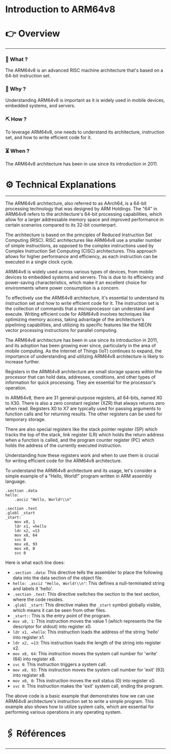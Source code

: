 # Introduction to ARM64v8


# 👉 Overview

---

### 👀 What ?

The ARM64v8 is an advanced RISC machine architecture that's based on a 64-bit instruction set.


### 🧐 Why ?

Understanding ARM64v8 is important as it is widely used in mobile devices, embedded systems, and servers.


### ⛏️ How ?

To leverage ARM64v8, one needs to understand its architecture, instruction set, and how to write efficient code for it.


### ⏳ When ?

The ARM64v8 architecture has been in use since its introduction in 2011.


# ⚙️ Technical Explanations

---

The ARM64v8 architecture, also referred to as AArch64, is a 64-bit processing technology that was designed by ARM Holdings. The "64" in ARM64v8 refers to the architecture's 64-bit processing capabilities, which allow for a larger addressable memory space and improved performance in certain scenarios compared to its 32-bit counterpart.

The architecture is based on the principles of Reduced Instruction Set Computing (RISC). RISC architectures like ARM64v8 use a smaller number of simple instructions, as opposed to the complex instructions used by Complex Instruction Set Computing (CISC) architectures. This approach allows for higher performance and efficiency, as each instruction can be executed in a single clock cycle.

ARM64v8 is widely used across various types of devices, from mobile devices to embedded systems and servers. This is due to its efficiency and power-saving characteristics, which make it an excellent choice for environments where power consumption is a concern.

To effectively use the ARM64v8 architecture, it's essential to understand its instruction set and how to write efficient code for it. The instruction set is the collection of commands that a microprocessor can understand and execute. Writing efficient code for ARM64v8 involves techniques like optimizing memory access, taking advantage of the architecture's pipelining capabilities, and utilizing its specific features like the NEON vector processing instructions for parallel computing.

The ARM64v8 architecture has been in use since its introduction in 2011, and its adoption has been growing ever since, particularly in the area of mobile computing. As the Internet of Things (IoT) continues to expand, the importance of understanding and utilizing ARM64v8 architecture is likely to increase further.

Registers in the ARM64v8 architecture are small storage spaces within the processor that can hold data, addresses, conditions, and other types of information for quick processing. They are essential for the processor's operation.

In ARM64v8, there are 31 general-purpose registers, all 64-bits, named X0 to X30. There is also a zero constant register (XZR) that always returns zero when read. Registers X0 to X7 are typically used for passing arguments to function calls and for returning results. The other registers can be used for temporary storage.

There are also special registers like the stack pointer register (SP) which tracks the top of the stack, link register (LR) which holds the return address when a function is called, and the program counter register (PC) which holds the address of the currently executed instruction.

Understanding how these registers work and when to use them is crucial for writing efficient code for the ARM64v8 architecture.

To understand the ARM64v8 architecture and its usage, let's consider a simple example of a "Hello, World!" program written in ARM assembly language.

```
.section .data
hello:
    .asciz "Hello, World!\\n"

.section .text
.globl _start
_start:
    mov x0, 1
    ldr x1, =hello
    ldr x2, =13
    mov x8, 64
    svc 0
    mov x8, 93
    mov x0, 0
    svc 0

```

Here is what each line does:

- `.section .data`: This directive tells the assembler to place the following data into the data section of the object file.
- `hello: .asciz "Hello, World!\\n"`: This defines a null-terminated string and labels it 'hello'.
- `.section .text`: This directive switches the section to the text section, where the code resides.
- `.globl _start`: This directive makes the `_start` symbol globally visible, which means it can be seen from other files.
- `_start:`: This is the entry point of the program.
- `mov x0, 1`: This instruction moves the value 1 (which represents the file descriptor for stdout) into register x0.
- `ldr x1, =hello`: This instruction loads the address of the string 'hello' into register x1.
- `ldr x2, =13`: This instruction loads the length of the string into register x2.
- `mov x8, 64`: This instruction moves the system call number for 'write' (64) into register x8.
- `svc 0`: This instruction triggers a system call.
- `mov x8, 93`: This instruction moves the system call number for 'exit' (93) into register x8.
- `mov x0, 0`: This instruction moves the exit status (0) into register x0.
- `svc 0`: This instruction makes the 'exit' system call, ending the program.

The above code is a basic example that demonstrates how we can use ARM64v8 architecture's instruction set to write a simple program. This example also shows how to utilize system calls, which are essential for performing various operations in any operating system.

# 🖇️ Références

---